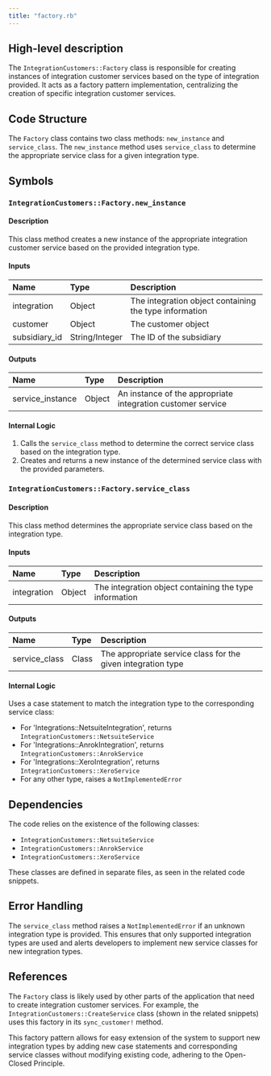 ```yaml
---
title: "factory.rb"
---
```


## High-level description
The `IntegrationCustomers::Factory` class is responsible for creating instances of integration customer services based on the type of integration provided. It acts as a factory pattern implementation, centralizing the creation of specific integration customer services.

## Code Structure
The `Factory` class contains two class methods: `new_instance` and `service_class`. The `new_instance` method uses `service_class` to determine the appropriate service class for a given integration type.

## Symbols

### `IntegrationCustomers::Factory.new_instance`
#### Description
This class method creates a new instance of the appropriate integration customer service based on the provided integration type.

#### Inputs
| Name | Type | Description |
|:-----|:-----|:------------|
| integration | Object | The integration object containing the type information |
| customer | Object | The customer object |
| subsidiary_id | String/Integer | The ID of the subsidiary |

#### Outputs
| Name | Type | Description |
|:-----|:-----|:------------|
| service_instance | Object | An instance of the appropriate integration customer service |

#### Internal Logic
1. Calls the `service_class` method to determine the correct service class based on the integration type.
2. Creates and returns a new instance of the determined service class with the provided parameters.

### `IntegrationCustomers::Factory.service_class`
#### Description
This class method determines the appropriate service class based on the integration type.

#### Inputs
| Name | Type | Description |
|:-----|:-----|:------------|
| integration | Object | The integration object containing the type information |

#### Outputs
| Name | Type | Description |
|:-----|:-----|:------------|
| service_class | Class | The appropriate service class for the given integration type |

#### Internal Logic
Uses a case statement to match the integration type to the corresponding service class:
- For 'Integrations::NetsuiteIntegration', returns `IntegrationCustomers::NetsuiteService`
- For 'Integrations::AnrokIntegration', returns `IntegrationCustomers::AnrokService`
- For 'Integrations::XeroIntegration', returns `IntegrationCustomers::XeroService`
- For any other type, raises a `NotImplementedError`

## Dependencies
The code relies on the existence of the following classes:
- `IntegrationCustomers::NetsuiteService`
- `IntegrationCustomers::AnrokService`
- `IntegrationCustomers::XeroService`

These classes are defined in separate files, as seen in the related code snippets.

## Error Handling
The `service_class` method raises a `NotImplementedError` if an unknown integration type is provided. This ensures that only supported integration types are used and alerts developers to implement new service classes for new integration types.

## References
The `Factory` class is likely used by other parts of the application that need to create integration customer services. For example, the `IntegrationCustomers::CreateService` class (shown in the related snippets) uses this factory in its `sync_customer!` method.

This factory pattern allows for easy extension of the system to support new integration types by adding new case statements and corresponding service classes without modifying existing code, adhering to the Open-Closed Principle.
